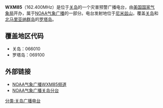 {{Unreferenced|time=2020-06-21T05:52:54+00:00}}
{{广播电台
| 電臺名稱= WXM85
| 英文名稱= 
| 原文名称= 
| 電臺圖片檔案= Nwr all hazards.jpg
| 電臺圖片尺寸= 150px
| 電臺圖片名稱= 
| 通称= Guam All Hazards
| 缩写= 
| 所屬國家= {{USA}}
| 總部所在= [[关岛|关岛]]
| 播放地區= [[关岛|关岛]]、[[罗塔岛|罗塔岛]]
| 開播日期= 
| 停播日期= 
| 電臺呼號= 
| 类型= 
| 宗教= 
| 主要语言= [[英语|英语]]
| 使用频段= 
| 電臺口號= 
| 隶属= [[NOAA气象广播|NOAA气象广播]]
| 擁有者= [[美国国家气象局|美国国家气象局]]
| 持股者=
| 董事长=  
| 前電臺名稱= 
| 被取代名稱= 
| 前頻道呼號= 
| 被取代呼號= 
| 集團同類頻道= 
| 重播服務頻道= 
| 電臺官方網站= http://prh.noaa.gov/guam
| 備註=
}}

'''WXM85'''（162.400MHz）是位于[[关岛|关岛]]的一个灾害预警广播电台，由[[美国国家气象局|美国国家气象局]]开办，属于[[NOAA气象广播|NOAA气象广播]]的一部分。电台发射地位于[[尼米兹山|尼米兹山]]，覆盖[[关岛|关岛]]和[[北马里亚纳群岛|北马里亚纳群岛]]的[[罗塔岛|罗塔岛]]。

== 覆盖地区代码 ==
*关岛：066010
*罗塔岛：069100

== 外部链接 ==
* [http://www.nws.noaa.gov/nwr/Maps/PHP/site.php?State=GU&Site=WXM85 NOAA气象广播WXM85频道] {{Wayback|url=http://www.nws.noaa.gov/nwr/Maps/PHP/site.php?State=GU&Site=WXM85 |date=20110629134514 }}
* [http://www.prh.noaa.gov/guam/nwr.php NOAA气象广播关岛分台] {{Wayback|url=http://www.prh.noaa.gov/guam/nwr.php |date=20100527130624 }}

{{radio-stub}}
{{关岛广播电台}}
{{北马里亚纳群岛广播电台}}

[[分类:关岛广播电台|分类:关岛广播电台]]
